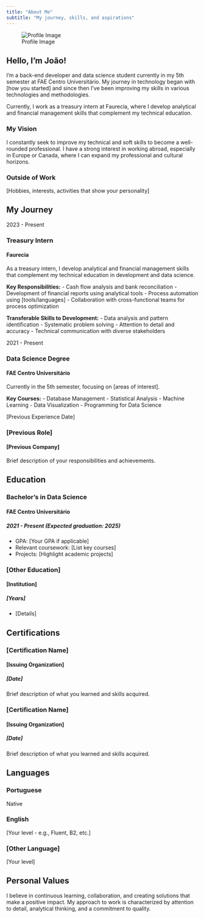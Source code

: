 ```yaml
---
title: "About Me"
subtitle: "My journey, skills, and aspirations"
---
```


::: {.about-grid}
::: {.about-image}
![Profile Image](/placeholder.svg?height=300&width=300){.profile-img}
:::

::: {.about-content}
## Hello, I'm João!

I'm a back-end developer and data science student currently in my 5th semester at FAE Centro Universitário. My journey in technology began with [how you started] and since then I've been improving my skills in various technologies and methodologies.

Currently, I work as a treasury intern at Faurecia, where I develop analytical and financial management skills that complement my technical education.

### My Vision

I constantly seek to improve my technical and soft skills to become a well-rounded professional. I have a strong interest in working abroad, especially in Europe or Canada, where I can expand my professional and cultural horizons.

### Outside of Work

[Hobbies, interests, activities that show your personality]
:::
:::

## My Journey

::: {.timeline}
::: {.timeline-item .timeline-left}
::: {.timeline-content}
::: {.timeline-date}
2023 - Present
:::

### Treasury Intern
#### Faurecia

As a treasury intern, I develop analytical and financial management skills that complement my technical education in development and data science.

**Key Responsibilities:**
- Cash flow analysis and bank reconciliation
- Development of financial reports using analytical tools
- Process automation using [tools/languages]
- Collaboration with cross-functional teams for process optimization

**Transferable Skills to Development:**
- Data analysis and pattern identification
- Systematic problem solving
- Attention to detail and accuracy
- Technical communication with diverse stakeholders
:::
:::

::: {.timeline-item .timeline-right}
::: {.timeline-content}
::: {.timeline-date}
2021 - Present
:::

### Data Science Degree
#### FAE Centro Universitário

Currently in the 5th semester, focusing on [areas of interest].

**Key Courses:**
- Database Management
- Statistical Analysis
- Machine Learning
- Data Visualization
- Programming for Data Science
:::
:::

::: {.timeline-item .timeline-left}
::: {.timeline-content}
::: {.timeline-date}
[Previous Experience Date]
:::

### [Previous Role]
#### [Previous Company]

Brief description of your responsibilities and achievements.
:::
:::
:::

## Education

::: {.card .mb-4}
::: {.card-body}
### Bachelor's in Data Science
#### FAE Centro Universitário
##### 2021 - Present (Expected graduation: 2025)

- GPA: [Your GPA if applicable]
- Relevant coursework: [List key courses]
- Projects: [Highlight academic projects]
:::
:::

::: {.card .mb-4}
::: {.card-body}
### [Other Education]
#### [Institution]
##### [Years]

- [Details]
:::
:::

## Certifications

::: {.row}
::: {.col-md-6 .mb-4}
::: {.card .h-100}
::: {.card-body}
### [Certification Name]
#### [Issuing Organization]
##### [Date]

Brief description of what you learned and skills acquired.
:::
:::
:::

::: {.col-md-6 .mb-4}
::: {.card .h-100}
::: {.card-body}
### [Certification Name]
#### [Issuing Organization]
##### [Date]

Brief description of what you learned and skills acquired.
:::
:::
:::
:::

## Languages

::: {.row}
::: {.col-md-4 .mb-4}
::: {.card .h-100}
::: {.card-body .text-center}
### Portuguese
Native
:::
:::
:::

::: {.col-md-4 .mb-4}
::: {.card .h-100}
::: {.card-body .text-center}
### English
[Your level - e.g., Fluent, B2, etc.]
:::
:::
:::

::: {.col-md-4 .mb-4}
::: {.card .h-100}
::: {.card-body .text-center}
### [Other Language]
[Your level]
:::
:::
:::
:::

## Personal Values

::: {.highlight-box}
I believe in continuous learning, collaboration, and creating solutions that make a positive impact. My approach to work is characterized by attention to detail, analytical thinking, and a commitment to quality.
:::

